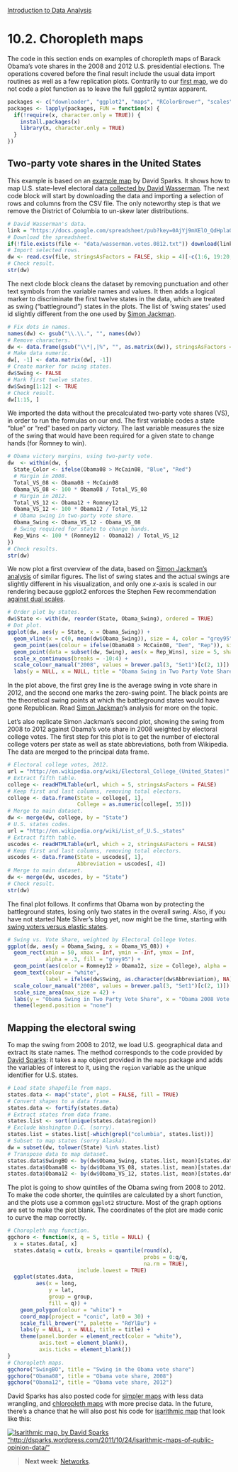 <style>@import url(style.css);</style>
[Introduction to Data Analysis](index.html "Course index")

# 10.2. Choropleth maps

The code in this section ends on examples of choropleth maps of Barack Obama's vote shares in the 2008 and 2012 U.S. presidential elections. The operations covered before the final result include the usual data import routines as well as a few replication plots. Contrarily to our [first map][100], we do not code a plot function as to leave the full ggplot2 syntax apparent.

[100]: 100_maps.html

```r
packages <- c("downloader", "ggplot2", "maps", "RColorBrewer", "scales", "XML")
packages <- lapply(packages, FUN = function(x) {
  if(!require(x, character.only = TRUE)) {
    install.packages(x)
    library(x, character.only = TRUE)
  }
})
```

## Two-party vote shares in the United States

This example is based on an [example map][ds] by David Sparks. It shows how to map U.S. state-level electoral data [collected by David Wasserman][dw]. The next code block will start by downloading the data and importing a selection of rows and columns from the CSV file. The only noteworthy step is that we remove the District of Columbia to un-skew later distributions.

[ds]: http://is-r.tumblr.com/post/35200999886/make-your-own-electoral-map
[dw]: https://docs.google.com/spreadsheet/ccc?key=0AjYj9mXElO_QdHpla01oWE1jOFZRbnhJZkZpVFNKeVE#gid=0

```r
# David Wasserman's data.
link = "https://docs.google.com/spreadsheet/pub?key=0AjYj9mXElO_QdHpla01oWE1jOFZRbnhJZkZpVFNKeVE&gid=0&output=csv"
# Download the spreadsheet.
if(!file.exists(file <- "data/wasserman.votes.0812.txt")) download(link, file, mode = "wb")
# Import selected rows.
dw <- read.csv(file, stringsAsFactors = FALSE, skip = 4)[-c(1:6, 19:20, 28), -c(4, 7:8)]
# Check result.
str(dw)
```

The next clode block cleans the dataset by removing punctuation and other text symbols from the variable names and values. It then adds a logical marker to discriminate the first twelve states in the data, which are treated as swing ("battleground") states in the plots. The list of 'swing states' used id slightly different from the one used by [Simon Jackman][sj].

```r
# Fix dots in names.
names(dw) <- gsub("\\.\\.", "", names(dw))
# Remove characters.
dw <- data.frame(gsub("\\*|,|%", "", as.matrix(dw)), stringsAsFactors = FALSE)
# Make data numeric.
dw[, -1] <- data.matrix(dw[, -1])
# Create marker for swing states.
dw$Swing <- FALSE
# Mark first twelve states.
dw$Swing[1:12] <- TRUE
# Check result.
dw[1:15, ]
```

We imported the data without the precalculated two-party vote shares (VS), in order to run the formulas on our end. The first variable codes a state "blue" or "red" based on party victory. The last variable measures the size of the swing that would have been required for a given state to change hands (for Romney to win).

```r
# Obama victory margins, using two-party vote.
dw  <- within(dw, {
  State_Color <- ifelse(Obama08 > McCain08, "Blue", "Red")
  # Margin in 2008.
  Total_VS_08 <- Obama08 + McCain08
  Obama_VS_08 <- 100 * Obama08 / Total_VS_08
  # Margin in 2012.
  Total_VS_12 <- Obama12 + Romney12
  Obama_VS_12 <- 100 * Obama12 / Total_VS_12
  # Obama swing in two-party vote share.
  Obama_Swing <- Obama_VS_12 - Obama_VS_08
  # Swing required for state to change hands.
  Rep_Wins <- 100 * (Romney12 - Obama12) / Total_VS_12
})
# Check results.
str(dw)
```

We now plot a first overview of the data, based on [Simon Jackman's analysis][sj] of similar figures. The list of swing states and the actual swings are slightly different in his visualization, and only one $x$-axis is scaled in our rendering because ggplot2 enforces the Stephen Few recommendation [against dual scales][sf].

[sj]: http://jackman.stanford.edu/blog/?p=2620
[sf]: http://www.perceptualedge.com/articles/visual_business_intelligence/dual-scaled_axes.pdf

```r
# Order plot by states.
dw$State <- with(dw, reorder(State, Obama_Swing), ordered = TRUE)
# Dot plot.
ggplot(dw, aes(y = State, x = Obama_Swing)) +
  geom_vline(x = c(0, mean(dw$Obama_Swing)), size = 4, color = "grey95") +
  geom_point(aes(colour = ifelse(Obama08 > McCain08, "Dem", "Rep")), size = 5) +
  geom_point(data = subset(dw, Swing), aes(x = Rep_Wins), size = 5, shape = 1) +
  scale_x_continuous(breaks = -10:4) +
  scale_colour_manual("2008", values = brewer.pal(3, "Set1")[c(2, 1)]) +
  labs(y = NULL, x = NULL, title = "Obama Swing in Two Party Vote Share\n")
```

In the plot above, the first grey line is the average swing in vote share in 2012, and the second one marks the zero-swing point. The black points are the theoretical swing points at which the battleground states would have gone Republican. Read [Simon Jackman][sj]'s analysis for more on the topic.

Let's also replicate Simon Jackman's second plot, showing the swing from 2008 to 2012 against Obama's vote share in 2008 weighted by electoral college votes. The first step for this plot is to get the number of electoral college voters per state as well as state abbreviations, both from Wikipedia. The data are merged to the principal data frame.

```r
# Electoral college votes, 2012.
url = "http://en.wikipedia.org/wiki/Electoral_College_(United_States)"
# Extract fifth table.
college <- readHTMLTable(url, which = 5, stringsAsFactors = FALSE)
# Keep first and last columns, removing total electors.
college <- data.frame(State = college[, 1], 
                      College = as.numeric(college[, 35]))
# Merge to main dataset.
dw <- merge(dw, college, by = "State")
# U.S. states codes.
url = "http://en.wikipedia.org/wiki/List_of_U.S._states"
# Extract fifth table.
uscodes <- readHTMLTable(url, which = 2, stringsAsFactors = FALSE)
# Keep first and last columns, removing total electors.
uscodes <- data.frame(State = uscodes[, 1],
                      Abbreviation = uscodes[, 4])
# Merge to main dataset.
dw <- merge(dw, uscodes, by = "State")
# Check result.
str(dw)
```

The final plot follows. It confirms that Obama won by protecting the battleground states, losing only two states in the overall swing. Also, if you have not started Nate Silver's blog yet, now might be the time, starting with [swing voters versus elastic states][ns-elastic].

[ns-elastic]: http://fivethirtyeight.blogs.nytimes.com/2012/05/21/swing-voters-and-elastic-states/

```r
# Swing vs. Vote Share, weighted by Electoral College Votes.
ggplot(dw, aes(y = Obama_Swing, x = Obama_VS_08)) +
  geom_rect(xmin = 50, xmax = Inf, ymin = -Inf, ymax = Inf,
            alpha = .3, fill = "grey95") +
  geom_point(aes(color = Romney12 > Obama12, size = College), alpha = .6) +
  geom_text(colour = "white", 
            label = ifelse(dw$Swing, as.character(dw$Abbreviation), NA)) +
  scale_colour_manual("2008", values = brewer.pal(3, "Set1")[c(2, 1)]) +
  scale_size_area(max_size = 42) +
  labs(y = "Obama Swing in Two Party Vote Share", x = "Obama 2008 Vote Share") +
  theme(legend.position = "none")
```

## Mapping the electoral swing

To map the swing from 2008 to 2012, we load U.S. geographical data and extract its state names. The method corresponds to the code provided by [David Sparks][ds]: it takes a `map` object provided in the `maps` package and adds the variables of interest to it, using the `region` variable as the unique identifier for U.S. states.

```r
# Load state shapefile from maps.
states.data <- map("state", plot = FALSE, fill = TRUE)
# Convert shapes to a data frame.
states.data <- fortify(states.data)
# Extract states from data frame.
states.list <- sort(unique(states.data$region))
# Exclude Washington D.C. (sorry).
states.list = states.list[-which(grepl("columbia", states.list))]
# Subset to map states (sorry Alaska).
dw = subset(dw, tolower(State) %in% states.list)
# Transpose data to map dataset.
states.data$SwingBO <- by(dw$Obama_Swing, states.list, mean)[states.data$region]
states.data$Obama08 <- by(dw$Obama_VS_08, states.list, mean)[states.data$region]
states.data$Obama12 <- by(dw$Obama_VS_12, states.list, mean)[states.data$region]
```

The plot is going to show quintiles of the Obama swing from 2008 to 2012. To make the code shorter, the quintiles are calculated by a short function, and the plots use a common `ggplot2` structure. Most of the graph options are set to make the plot blank. The coordinates of the plot are made conic to curve the map correctly.

```r
# Choropleth map function.
ggchoro <- function(x, q = 5, title = NULL) {
  x = states.data[, x]
  states.data$q = cut(x, breaks = quantile(round(x), 
                                           probs = 0:q/q, 
                                           na.rm = TRUE),
                      include.lowest = TRUE)
  ggplot(states.data, 
         aes(x = long, 
             y = lat, 
             group = group, 
             fill = q)) +
    geom_polygon(colour = "white") + 
    coord_map(project = "conic", lat0 = 30) +
    scale_fill_brewer("", palette = "RdYlBu") +
    labs(y = NULL, x = NULL, title = title) +
    theme(panel.border = element_rect(color = "white"), 
          axis.text = element_blank(),
          axis.ticks = element_blank()) 
}
# Choropleth maps.
ggchoro("SwingBO", title = "Swing in the Obama vote share")
ggchoro("Obama08", title = "Obama vote share, 2008")
ggchoro("Obama12", title = "Obama vote share, 2012")
```

David Sparks has also posted code for [simpler maps][ds-simplemaps] with less data wrangling, and [chloropleth maps][ds-choropleth] with more precise data. In the future, there's a chance that he will also post his code for [isarithmic map][ds-isarithmic] that look like this:

[![Isarithmic map, by David Sparks "http://dsparks.wordpress.com/2011/10/24/isarithmic-maps-of-public-opinion-data/"](images/isarithmic-map-sparks.png)][ds-isarithmic]

[ds-simplemaps]: http://is-r.tumblr.com/post/37708137014/us-state-maps-using-map-data "U.S. state maps using map data (David Sparks)"
[ds-choropleth]: https://dsparks.wordpress.com/2011/02/21/choropleth-tutorial-and-regression-coefficient-plots/ "Choropleth tutorial and regression coefficient plots (David Sparks)"
[ds-isarithmic]: https://dsparks.wordpress.com/2012/07/18/mapping-public-opinion-a-tutorial/ "Mapping public opinion: A tutorial (David Sparks)"

> __Next week__: [Networks](110_networks.html).
